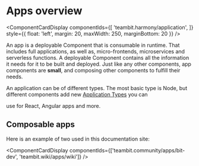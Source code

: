 
# Apps overview

<ComponentCardDisplay componentIds={[
  'teambit.harmony/application',
]} style={{ float: 'left', margin: 20, maxWidth: 250, marginBottom: 20 }} />

An app is a deployable Component that is consumable in runtime. That includes full applications, as well as, micro-frontends, microservices and serverless functions. A deployable Component contains all the information it needs for it to be built and deployed.
Just like any other components, app components are **small**, and composing other components to fulfill their needs. 

An application can be of different types. The most basic type is Node, but different components add new [Application Types](/docs/apps/app-types) you can

use for React, Angular apps and more.

## Composable apps

Here is an example of two used in this documentation site:

<ComponentCardDisplay componentIds={['teambit.community/apps/bit-dev', 'teambit.wiki/apps/wiki']} />


<!-- ## Incremental deployments

## Standard development experience
 -->

